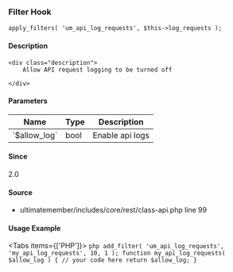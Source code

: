
<UMBreadCrumb type="filter"/>

### Filter Hook    
    
```
apply_filters( 'um_api_log_requests', $this->log_requests );
```

#### Description
    <div class="description">
        Allow API request logging to be turned off
 
    </div>

#### Parameters
            
<table className="table-auto mt-2 border dark:border-gray-500 p-5 text-sm text-left">
<thead>
<tr>
<th  className="px-3">Name</th>
<th  className="px-3">Type</th>
<th  className="px-3">Description</th>
</tr>
</thead>
<tbody>
               <tr >
               <td className="px-3 py-2">`$allow_log`</td>
               <td className="px-3 py-2">bool</td>
               <td className="px-3 py-2 text-sm">Enable api logs</td>
               </tr>
</tbody>
</table>

#### Since
<div class="description">
2.0
</div>

#### Source
  - <Link href="https://github.com/ultimatemember/ultimatemember/tree/2.5.0/includes/core/rest/class-api.php#L99">ultimatemember/includes/core/rest/class-api.php</Link> <Link href="https://github.com/ultimatemember/ultimatemember/tree/2.5.0/includes/core/rest/class-api.php#L99">line 99</Link>



#### Usage Example

<Tabs items={['PHP']}>
    <Tab>
    ```php
    add_filter( 'um_api_log_requests', 'my_api_log_requests', 10, 1 );
 function my_api_log_requests( $allow_log ) {
     // your code here
     return $allow_log;
 }
    ```
    </Tab>
</Tabs>